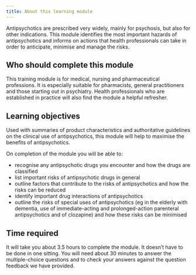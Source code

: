 ```yaml
---
title: About this learning module
---
```


Antipsychotics are prescribed very widely, mainly for psychosis, but also for other indications. This module identifies the most important hazards of antipsychotics and informs on actions that health professionals can take in order to anticipate, minimise and manage the risks.

## Who should complete this module

This training module is for medical, nursing and pharmaceutical professions. It is especially suitable for pharmacists, general practitioners and those starting out in psychiatry. Health professionals who are established in practice will also find the module a helpful refresher.

## Learning objectives

Used with summaries of product characteristics and authoritative guidelines on the clinical use of antipsychotics, this module will help to maximise the benefits of antipsychotics.

On completion of the module you will be able to:

* recognise any antipsychotic drugs you encounter and how the drugs are classified
* list important risks of antipsychotic drugs in general
* outline factors that contribute to the risks of antipsychotics and how the risks can be reduced
* identify important drug interactions of antipsychotics
* outline the risks of special uses of antipsychotics (eg in the elderly with dementia, use of immediate-acting and prolonged-action parenteral antipsychotics and of clozapine) and how these risks can be minimised

## Time required

It will take you about 3.5 hours to complete the module. It doesn’t have to be done in one sitting. You will need about 30 minutes to answer the multiple-choice questions and to check your answers against the question feedback we have provided.
